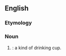 ==English==

===Etymology===
{{etystub|en}}

===Noun===
{{en-noun|maselyn}}

# {{obsolete spelling of|maslin|nodot=1|lang=en}}: a kind of drinking cup.